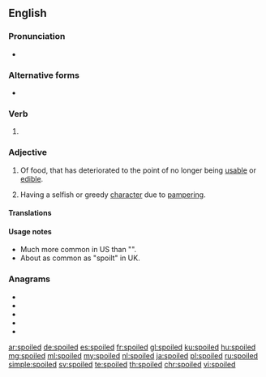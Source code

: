 ==English==

===Pronunciation===
* {{rhymes|ɔɪld|lang=en}}

===Alternative forms===
* {{l|en|spoilt}}

===Verb===
{{head|en|verb form}}

# {{en-past of|spoil}}

===Adjective===
{{en-adj}}

# Of food, that has deteriorated to the point of no longer being [[usable]] or [[edible]].
# {{lb|en|of a person, usually a child}} Having a selfish or greedy [[character]] due to [[pamper]]ing.

====Translations====
{{trans-see|spoilt}}

====Usage notes====
* Much more common in US than "{{m|en|spoilt}}".
* About as common as "spoilt" in UK.

===Anagrams===
* {{l|en|despoil}}
* {{l|en|diploës}}
* {{l|en|dipoles}}
* {{l|en|elopids}}
* {{l|en|peloids}}

[[ar:spoiled]]
[[de:spoiled]]
[[es:spoiled]]
[[fr:spoiled]]
[[gl:spoiled]]
[[ku:spoiled]]
[[hu:spoiled]]
[[mg:spoiled]]
[[ml:spoiled]]
[[my:spoiled]]
[[nl:spoiled]]
[[ja:spoiled]]
[[pl:spoiled]]
[[ru:spoiled]]
[[simple:spoiled]]
[[sv:spoiled]]
[[te:spoiled]]
[[th:spoiled]]
[[chr:spoiled]]
[[vi:spoiled]]